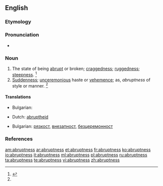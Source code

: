 ==English==

===Etymology===
{{suffix|abrupt|ness}}

===Pronunciation===
* {{a|US}} {{IPA|/əˈbɹʌp.nəs/|/əˈbɹʌpt.nəs/}}

===Noun===
{{en-noun|es}}

# The state of being [[abrupt]] or broken; [[craggedness]]; [[ruggedness]]; [[steepness]]. {{defdate|First attested in the early 17<sup>th</sup> century.}}<ref name=SOED>{{reference-book | last =| first = | authorlink =  | coauthors =  | editor =Brown, Lesley  | others =  | title = The Shorter Oxford English Dictionary | origdate =  | origyear = 1933| origmonth =  | url =  | format =  | accessdate =  | accessyear =  | accessmonth =  | edition = 5th | date =  | year =2003| month =  | publisher =Oxford University Press  | location =Oxford, UK | language =  | id =  | doi = | isbn =978-0-19-860575-7 | lccn = | ol = | pages =8| chapter =  | chapterurl =  | quote =}}</ref>
# [[suddenness|Suddenness]]; [[unceremonious]] haste or [[vehemence]]; as, ''abruptness'' of style or manner. {{defdate|First attested in the early 17<sup>th</sup> century.}}<ref name=SOED/>

====Translations====
{{trans-top|state of being abrupt}}
* Bulgarian: {{t|bg|стръмност}}
{{trans-mid}}
* Dutch: [[abruptheid]] {{f}}
{{trans-bottom}}

{{trans-top|suddenness}}
* Bulgarian: [[рязкост]], [[внезапност]], [[безцеремонност]]
{{trans-mid}}
{{trans-bottom}}

===References===
<references/>

[[am:abruptness]]
[[ar:abruptness]]
[[et:abruptness]]
[[fr:abruptness]]
[[ko:abruptness]]
[[io:abruptness]]
[[it:abruptness]]
[[ml:abruptness]]
[[pl:abruptness]]
[[ru:abruptness]]
[[ta:abruptness]]
[[te:abruptness]]
[[vi:abruptness]]
[[zh:abruptness]]